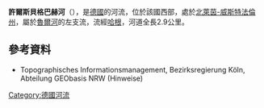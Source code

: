 {{Coord|51.375092|N|7.395509|E|display=title}}

'''許爾斯貝格巴赫河'''（{{lang-de|Hülsbergbach}}），是[[德國|德國]]的河流，位於該國西部，處於[[北萊茵-威斯特法倫州|北萊茵-威斯特法倫州]]，屬於[[魯爾河|魯爾河]]的左支流，流經[[哈根|哈根]]，河道全長2.9公里。

==參考資料==
* Topographisches Informationsmanagement, Bezirksregierung Köln, Abteilung GEObasis NRW (Hinweise)

{{Germany-geo-stub}}
[[Category:德國河流|Category:德國河流]]